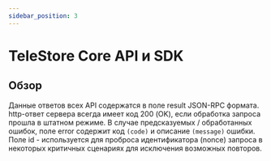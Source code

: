 ```yaml
---
sidebar_position: 3
---
```


# TeleStore Core API и SDK

## Обзор

Данные ответов всех API содержатся в поле result JSON-RPC формата.
http-ответ сервера всегда имеет код 200 (OK), если обработка запроса прошла в штатном режиме.
В случае предсказуемых / обработанных ошибок, поле error содержит код `(code)` и описание `(message)` ошибки.
Поле id - используется для проброса идентификатора (nonce) запроса в некоторых критичных сценариях для исключения возможных повторов.